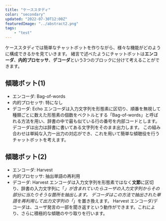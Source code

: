 ```yaml
---
title: "ケーススタディ"
color: "secondary"
updated: "2022-07-30T12:00Z"
featuredImage: "../abstract2.png"
tags: 
    - "test"
---
```


ケーススタディでは簡単なチャットボットを作りながら、様々な機能がどのように構成できるかを見ていきます。
緒言で述べたようにチャットボットは**エンコーダ**、**内的プロセッサ**、**デコーダ**という3つのブロックに分けて考えることができます。


## <Link to="1-active-listening-1">傾聴ボット(1)</Link>
* エンコーダ: Bag-of-words
* 内的プロセッサ: 特になし
* デコーダ: Echo
エンコーダは入力文字列を形態素に区切り、順番を無視して種類ごとに数えた形態素の個数をベクトルとする「Bag-of-words」と呼ばれる方法を用い、辞書の中で最も似ている行の番号を内部コードとします。
デコーダは出力は辞書に書いてある文字列をそのまま出力します。
この組み合わせは単純な入力ー出力の対応ができ、これを用いて簡単な傾聴役を行うチャットボットを考えます。

## <Link to="2-active-listening-2">傾聴ボット(2)</Link>
* エンコーダ: Harvest
* 内的プロセッサ: 抽出単語の再利用
* デコーダ: Harvest
エンコーダは入力文字列を形態素ではなく**文節**に区切り、辞書の入力文字列に「*」が含まれていたらユーザの入力文字列からその部分に当たりそうな箇所を抽出します。
デコーダはこの方法で抽出された単語を再利用して出力文字列の「*」を置き換えます。
Harvest エンコーダ/デコーダは、ユーザ発言の一部を聞き返すという動作ができます。これにより、さらに積極的な傾聴のやり取りを行います。


